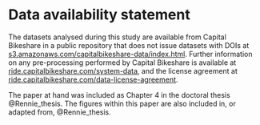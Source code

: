# Data availability statement

The datasets analysed during this study are available from Capital Bikeshare in a public repository that does not issue datasets with DOIs at [s3.amazonaws.com/capitalbikeshare-data/index.html](https://s3.amazonaws.com/capitalbikeshare-data/index.html). Further information on any pre-processing performed by Capital Bikeshare is available at [ride.capitalbikeshare.com/system-data](https://ride.capitalbikeshare.com/system-data), and the license agreement at [ride.capitalbikeshare.com/data-license-agreement](https://ride.capitalbikeshare.com/data-license-agreement).

The paper at hand was included as Chapter 4 in the doctoral thesis @Rennie_thesis. The figures within this paper are also included in, or adapted from, @Rennie_thesis.
